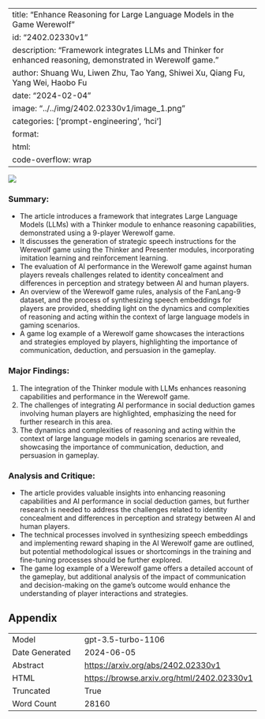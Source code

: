 
---
title: "Enhance Reasoning for Large Language Models in the Game Werewolf"
id: "2402.02330v1"
description: "Framework integrates LLMs and Thinker for enhanced reasoning, demonstrated in Werewolf game."
author: Shuang Wu, Liwen Zhu, Tao Yang, Shiwei Xu, Qiang Fu, Yang Wei, Haobo Fu
date: "2024-02-04"
image: "../../img/2402.02330v1/image_1.png"
categories: ['prompt-engineering', 'hci']
format:
  html:
    code-overflow: wrap
---

![](../../img/2402.02330v1/image_1.png)

### Summary:
- The article introduces a framework that integrates Large Language Models (LLMs) with a Thinker module to enhance reasoning capabilities, demonstrated using a 9-player Werewolf game.
- It discusses the generation of strategic speech instructions for the Werewolf game using the Thinker and Presenter modules, incorporating imitation learning and reinforcement learning.
- The evaluation of AI performance in the Werewolf game against human players reveals challenges related to identity concealment and differences in perception and strategy between AI and human players.
- An overview of the Werewolf game rules, analysis of the FanLang-9 dataset, and the process of synthesizing speech embeddings for players are provided, shedding light on the dynamics and complexities of reasoning and acting within the context of large language models in gaming scenarios.
- A game log example of a Werewolf game showcases the interactions and strategies employed by players, highlighting the importance of communication, deduction, and persuasion in the gameplay.

### Major Findings:
1. The integration of the Thinker module with LLMs enhances reasoning capabilities and performance in the Werewolf game.
2. The challenges of integrating AI performance in social deduction games involving human players are highlighted, emphasizing the need for further research in this area.
3. The dynamics and complexities of reasoning and acting within the context of large language models in gaming scenarios are revealed, showcasing the importance of communication, deduction, and persuasion in gameplay.

### Analysis and Critique:
- The article provides valuable insights into enhancing reasoning capabilities and AI performance in social deduction games, but further research is needed to address the challenges related to identity concealment and differences in perception and strategy between AI and human players.
- The technical processes involved in synthesizing speech embeddings and implementing reward shaping in the AI Werewolf game are outlined, but potential methodological issues or shortcomings in the training and fine-tuning processes should be further explored.
- The game log example of a Werewolf game offers a detailed account of the gameplay, but additional analysis of the impact of communication and decision-making on the game's outcome would enhance the understanding of player interactions and strategies.

## Appendix

|          |          |
|----------|----------|
| Model     | gpt-3.5-turbo-1106       |
| Date Generated     | 2024-06-05       |
| Abstract | [https://arxiv.org/abs/2402.02330v1](https://arxiv.org/abs/2402.02330v1)        |
| HTML     | [https://browse.arxiv.org/html/2402.02330v1](https://browse.arxiv.org/html/2402.02330v1)       |
| Truncated       | True       |
| Word Count       | 28160       |